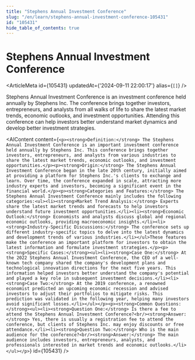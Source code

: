 ```yaml
---
title: "Stephens Annual Investment Conference"
slug: "/en/learn/stephens-annual-investment-conference-105431"
id: "105431"
hide_table_of_contents: true
---
```



# Stephens Annual Investment Conference

<ArticleMeta id={105431} updatedAt={'2024-09-11 22:00:17'} alias={`[]`} />
<div className='border-solid border-b border-t-0 my-4 border-[var(--ifm-color-gray-300)]' />

Stephens Annual Investment Conference is an investment conference held annually by Stephens Inc. The conference brings together investors, entrepreneurs, and analysts from all walks of life to share the latest market trends, economic outlooks, and investment opportunities. Attending this conference can help investors better understand market dynamics and develop better investment strategies.

<AIContent content={`<p><strong>Definition:</strong> The Stephens Annual Investment Conference is an important investment conference held annually by Stephens Inc. This conference brings together investors, entrepreneurs, and analysts from various industries to share the latest market trends, economic outlooks, and investment opportunities.</p><p><strong>Origin:</strong> The Stephens Annual Investment Conference began in the late 20th century, initially aimed at providing a platform for Stephens Inc.'s clients to exchange and learn. Over time, the conference expanded in scale, attracting more industry experts and investors, becoming a significant event in the financial world.</p><p><strong>Categories and Features:</strong> The Stephens Annual Investment Conference mainly includes the following categories:<ul><li><strong>Market Trend Analysis:</strong> Experts share the latest market trends and forecasts to help investors understand future investment opportunities.</li><li><strong>Economic Outlook:</strong> Economists and analysts discuss global and regional economic outlooks, providing macroeconomic insights.</li><li><strong>Industry-Specific Discussions:</strong> The conference sets up different industry-specific topics to delve into the latest dynamics and development trends of various industries.</li></ul>These features make the conference an important platform for investors to obtain the latest information and formulate investment strategies.</p><p><strong>Specific Cases:</strong><ul><li><strong>Case One:</strong> At the 2022 Stephens Annual Investment Conference, the CEO of a well-known tech company shared the company's development plans and technological innovation directions for the next five years. This information helped investors better understand the company's potential and played a key role in subsequent investment decisions.</li><li><strong>Case Two:</strong> At the 2019 conference, a renowned economist predicted an upcoming economic recession and advised investors to adjust their portfolios to mitigate risks. This prediction was validated in the following year, helping many investors avoid significant losses.</li></ul></p><p><strong>Common Questions:</strong><ul><li><strong>Question One:</strong> Is there a fee to attend the Stephens Annual Investment Conference?<br/><strong>Answer:</strong> Yes, there is usually a registration fee to attend the conference, but clients of Stephens Inc. may enjoy discounts or free attendance.</li><li><strong>Question Two:</strong> Who is the main audience for the conference?<br/><strong>Answer:</strong> The main audience includes investors, entrepreneurs, analysts, and professionals interested in market trends and economic outlooks.</li></ul></p>`} id={105431} />
